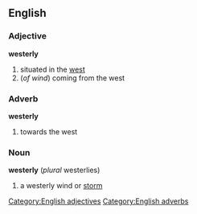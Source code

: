 ==English==
===Adjective===
'''westerly'''
#situated in the [[west]]
#(''of wind'') coming from the west
===Adverb===
'''westerly'''
#towards the west
===Noun===
'''westerly'''  (''plural'' westerlies)
#a westerly wind or [[storm]]
[[Category:English adjectives]]
[[Category:English adverbs]]